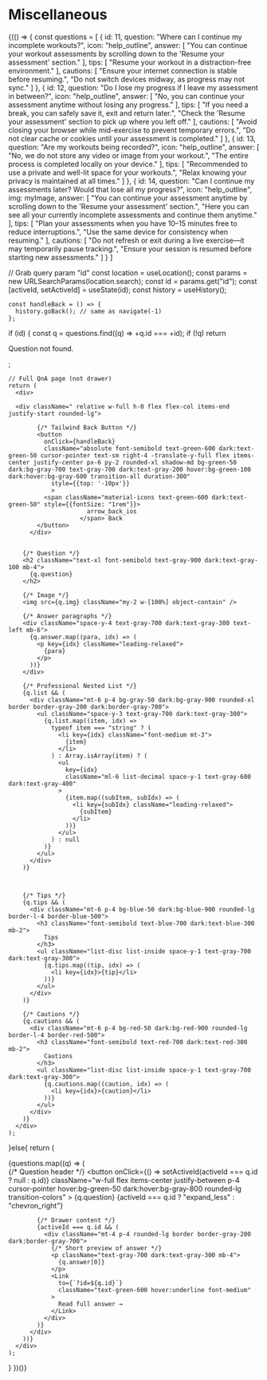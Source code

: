 # Miscellaneous



{(() => {
  const questions = [
                      {
                        id: 11,
                        question: "Where can I continue my incomplete workouts?",
                        icon: "help_outline",
                        answer: [
                          "You can continue your workout assessments by scrolling down to the 'Resume your assessment' section."
                        ],
                        tips: [
                          "Resume your workout in a distraction-free environment."
                        ],
                        cautions: [
                          "Ensure your internet connection is stable before resuming.",
                          "Do not switch devices midway, as progress may not sync."
                        ]
                      },
                      {
                        id: 12,
                        question: "Do I lose my progress if I leave my assessment in between?",
                        icon: "help_outline",
                        answer: [
                          "No, you can continue your assessment anytime without losing any progress."
                        ],
                        tips: [
                          "If you need a break, you can safely save it, exit and return later.",
                          "Check the 'Resume your assessment' section to pick up where you left off."
                        ],
                        cautions: [
                          "Avoid closing your browser while mid-exercise to prevent temporary errors.",
                          "Do not clear cache or cookies until your assessment is completed."
                        ]
                      },
                      {
                        id: 13,
                        question: "Are my workouts being recorded?",
                        icon: "help_outline",
                        answer: [
                          "No, we do not store any video or image from your workout.",
                          "The entire process is completed locally on your device."
                        ],
                        tips: [
                          "Recommended to use a private and well-lit space for your workouts.",
                          "Relax knowing your privacy is maintained at all times."
                        ]
                      },
                      {
                        id: 14,
                        question: "Can I continue my assessments later? Would that lose all my progress?",
                        icon: "help_outline",
                        img: myImage,
                        answer: [
                          "You can continue your assessment anytime by scrolling down to the 'Resume your assessment' section.",
                          "Here you can see all your currently incomplete assessments and continue them anytime."
                        ],
                        tips: [
                          "Plan your assessments when you have 10–15 minutes free to reduce interruptions.",
                          "Use the same device for consistency when resuming."
                        ],
                        cautions: [
                          "Do not refresh or exit during a live exercise—it may temporarily pause tracking.",
                          "Ensure your session is resumed before starting new assessments."
                        ]
                      }
                    ]




  // Grab query param "id"
  const location = useLocation();
  const params = new URLSearchParams(location.search);
  const id = params.get("id");
  const [activeId, setActiveId] = useState(id);
  const history = useHistory();

    const handleBack = () => {
      history.goBack(); // same as navigate(-1)
    };

  if (id) {
    const q = questions.find((q) => +q.id === +id);
    if (!q) return <p className="text-gray-600">Question not found.</p>;

    // Full QnA page (not drawer)
    return (
      <div>

      <div className=" relative w-full h-0 flex flex-col items-end justify-start rounded-lg">

            {/* Tailwind Back Button */}
            <button
              onClick={handleBack}
              className="absolute font-semibold text-green-600 dark:text-green-50 cursor-pointer text-sm right-4 -translate-y-full flex items-center justify-center px-6 py-2 rounded-xl shadow-md bg-green-50 dark:bg-gray-700 text-gray-700 dark:text-gray-200 hover:bg-green-100 dark:hover:bg-gray-600 transition-all duration-300"
                style={{top: '-10px'}}
                >
              <span className="material-icons text-green-600 dark:text-green-50" style={{fontSize: "1rem"}}>
                          arrow_back_ios
                        </span> Back
            </button>
          </div>


        {/* Question */}
        <h2 className="text-xl font-semibold text-gray-900 dark:text-gray-100 mb-4">
          {q.question}
        </h2>

        {/* Image */}
        <img src={q.img} className="my-2 w-[100%] object-contain" />

        {/* Answer paragraphs */}
        <div className="space-y-4 text-gray-700 dark:text-gray-300 text-left mb-6">
          {q.answer.map((para, idx) => (
            <p key={idx} className="leading-relaxed">
              {para}
            </p>
          ))}
        </div>

        {/* Professional Nested List */}
        {q.list && (
          <div className="mt-6 p-4 bg-gray-50 dark:bg-gray-900 rounded-xl border border-gray-200 dark:border-gray-700">
            <ul className="space-y-3 text-gray-700 dark:text-gray-300">
              {q.list.map((item, idx) =>
                typeof item === "string" ? (
                  <li key={idx} className="font-medium mt-3">
                    {item}
                  </li>
                ) : Array.isArray(item) ? (
                  <ul
                    key={idx}
                    className="ml-6 list-decimal space-y-1 text-gray-600 dark:text-gray-400"
                  >
                    {item.map((subItem, subIdx) => (
                      <li key={subIdx} className="leading-relaxed">
                        {subItem}
                      </li>
                    ))}
                  </ul>
                ) : null
              )}
            </ul>
          </div>
        )}



        {/* Tips */}
        {q.tips && (
          <div className="mt-6 p-4 bg-blue-50 dark:bg-blue-900 rounded-lg border-l-4 border-blue-500">
            <h3 className="font-semibold text-blue-700 dark:text-blue-300 mb-2">
              Tips
            </h3>
            <ul className="list-disc list-inside space-y-1 text-gray-700 dark:text-gray-300">
              {q.tips.map((tip, idx) => (
                <li key={idx}>{tip}</li>
              ))}
            </ul>
          </div>
        )}

        {/* Cautions */}
        {q.cautions && (
          <div className="mt-6 p-4 bg-red-50 dark:bg-red-900 rounded-lg border-l-4 border-red-500">
            <h3 className="font-semibold text-red-700 dark:text-red-300 mb-2">
              Cautions
            </h3>
            <ul className="list-disc list-inside space-y-1 text-gray-700 dark:text-gray-300">
              {q.cautions.map((caution, idx) => (
                <li key={idx}>{caution}</li>
              ))}
            </ul>
          </div>
        )}
      </div>
    );
  }else{
  return (
      <div className="flex flex-col divide-y divide-gray-200 dark:divide-gray-700">
        {questions.map((q) => (
          <div key={q.id}>
            {/* Question header */}
            <button
              onClick={() => setActiveId(activeId === q.id ? null : q.id)}
              className="w-full flex items-center justify-between p-4 cursor-pointer hover:bg-green-50 dark:hover:bg-gray-800 rounded-lg transition-colors"
            >
              <span className="text-gray-900 dark:text-gray-100 font-medium group-hover:text-green-600 transition-colors">
                {q.question}
              </span>
              <span className="material-icons text-gray-400 group-hover:text-green-600 transition-colors">
                {activeId === q.id ? "expand_less" : "chevron_right"}
              </span>
            </button>

            {/* Drawer content */}
            {activeId === q.id && (
              <div className="mt-4 p-4 rounded-lg border border-gray-200 dark:border-gray-700">
                {/* Short preview of answer */}
                <p className="text-gray-700 dark:text-gray-300 mb-4">
                  {q.answer[0]}
                </p>
                <Link
                  to={`?id=${q.id}`}
                  className="text-green-600 hover:underline font-medium"
                >
                  Read full answer →
                </Link>
              </div>
            )}
          </div>
        ))}
      </div>
    );
  }
})()}
